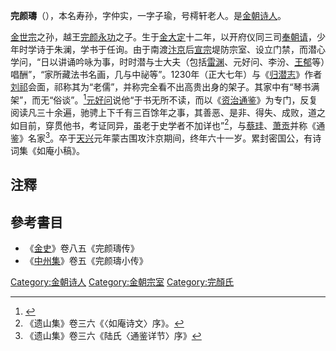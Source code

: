 '''完颜璹'''（{{bd|1172年||1232年|catIdx=W}}），本名寿孙，字仲实，一字子瑜，号樗轩老人。是[[金朝|金朝]][[诗人|诗人]]。

[[金世宗|金世宗]]之孙，越王[[完颜永功|完颜永功]]之子。生于[[金朝|金]][[大定_(金)|大定]]十二年，以开府仪同三司[[朝會_(政治)|奉朝请]]，少年时学诗于朱澜，学书于任询。由于南渡[[汴梁|汴京]]后[[金宣宗|宣宗]]堤防宗室、设立门禁，而潜心学问，“日以讲诵吟咏为事，时时潜与士大夫（包括[[雷渊|雷渊]]、元好问、李汾、[[王郁_(金)|王郁]]等）唱酬”，“家所藏法书名画，几与中祕等”。1230年（正大七年）与《[[归潜志|归潜志]]》作者[[刘祁|刘祁]]会面，祁称其为“老儒”，并称完全看不出高贵出身的架子。其家中有“琴书满架”，而无“俗谈”。<ref>{{Cite book|title=金代诗论辑存校注|last=|first=|publisher=人民文学出版社|year=2018|isbn=9787020133956|location=北京|pages=746-748}}</ref>[[元好问|元好问]]说他“于书无所不读，而以《[[资治通鉴|资治通鉴]]》为专门，反复阅读凡三十余遍，驰骋上下千有三百馀年之事，其善恶、是非、得失、成败，道之如目前，穿贯他书，考证同异，虽老于史学者不加详也”<ref>《遗山集》卷三六《〈如庵诗文〉序》。</ref>，与[[蔡珪|蔡珪]]、[[萧贡|萧贡]]并称《通鉴》名家<ref>《遗山集》卷三六《陆氏〈通鉴详节〉序》</ref>。卒于[[天兴_(金)|天兴]]元年蒙古围攻汴京期间，终年六十一岁。累封密国公，有诗词集《如庵小稿》。

==注釋==
{{reflist}}

==參考書目==
*《[[金史|金史]]》卷八五《完颜璹传》
*《[[中州集|中州集]]》卷五《完颜璹小传》

{{DEFAULTSORT:W}}
[[Category:金朝诗人|Category:金朝诗人]]
[[Category:金朝宗室|Category:金朝宗室]]
[[Category:完顏氏|Category:完顏氏]]